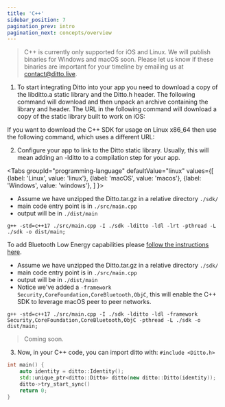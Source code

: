 ```yaml
---
title: 'C++'
sidebar_position: 7
pagination_prev: intro
pagination_next: concepts/overview
---
```



> C++ is currently only supported for iOS and Linux. We will publish binaries for Windows and macOS soon. Please let us know if these binaries are important for your timeline by emailing us at [contact@ditto.live](mailto:contact@ditto.live).

1. To start integrating Ditto into your app you need to download a copy of the libditto.a static library and the Ditto.h header. The following command will download and then unpack an archive containing the library and header. The URL in the following command will download a copy of the static library built to work on iOS:

<InstallCode framework="cpp" variant="ios" />

If you want to download the C++ SDK for usage on Linux x86_64 then use the following command, which uses a different URL:

<InstallCode framework="cpp" variant="linux-x86_64" />

2. Configure your app to link to the Ditto static library. Usually, this will mean adding an -lditto to a compilation step for your app.

<Tabs
  groupId="programming-language"
  defaultValue="linux"
  values={[
    {label: 'Linux', value: 'linux'},
    {label: 'macOS', value: 'macos'},
    {label: 'Windows', value: 'windows'},
  ]
}>
<TabItem value="linux">

* Assume we have unzipped the Ditto.tar.gz in a relative directory `./sdk/` 
* main code entry point is in `./src/main.cpp`
* output will be in `./dist/main`

```shell
g++ -std=c++17 ./src/main.cpp -I ./sdk -lditto -ldl -lrt -pthread -L ./sdk -o dist/main;
```

To add Bluetooth Low Energy capabilities please [follow the instructions here](./linux).

</TabItem>
<TabItem value="macos">

* Assume we have unzipped the Ditto.tar.gz in a relative directory `./sdk/` 
* main code entry point is in `./src/main.cpp`
* output will be in `./dist/main`
* Notice we've added a `-framework Security,CoreFoundation,CoreBluetooth,ObjC`, this will enable the C++ SDK to leverage macOS peer to peer networks.

```shell
g++ -std=c++17 ./src/main.cpp -I ./sdk -lditto -ldl -framework Security,CoreFoundation,CoreBluetooth,ObjC -pthread -L ./sdk -o dist/main;
```


</TabItem>
<TabItem value="windows">

> Coming soon.

</TabItem>
</Tabs>

3. Now, in your C++ code, you can import ditto with: `#include <Ditto.h>`

```cpp
int main() {
    auto identity = ditto::Identity();
    std::unique_ptr<ditto::Ditto> ditto(new ditto::Ditto(identity));
    ditto->try_start_sync()
    return 0;
}
```

